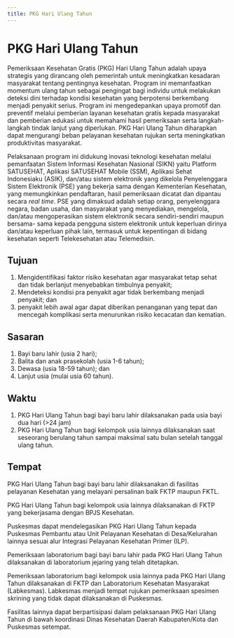 ```yaml
---
title: PKG Hari Ulang Tahun
---
```

# PKG Hari Ulang Tahun

Pemeriksaan Kesehatan Gratis (PKG) Hari Ulang Tahun adalah upaya strategis yang dirancang oleh pemerintah untuk meningkatkan kesadaran masyarakat tentang pentingnya kesehatan. Program ini memanfaatkan momentum ulang tahun sebagai pengingat bagi individu untuk melakukan deteksi dini terhadap kondisi kesehatan yang berpotensi berkembang menjadi penyakit serius. Program ini mengedepankan upaya promotif dan preventif melalui pemberian layanan kesehatan gratis kepada masyarakat dan pemberian edukasi untuk memahami hasil pemeriksaan serta langkah-langkah tindak lanjut yang diperlukan. PKG Hari Ulang Tahun diharapkan dapat mengurangi beban pelayanan kesehatan rujukan serta meningkatkan produktivitas masyarakat.

Pelaksanaan program ini didukung inovasi teknologi kesehatan melalui pemanfaatan Sistem Informasi Kesehatan Nasional (SIKN) yaitu Platform SATUSEHAT, Aplikasi SATUSEHAT Mobile (SSM), Aplikasi Sehat Indonesiaku (ASIK), dan/atau sistem elektronik yang dikelola Penyelenggara Sistem Elektronik (PSE) yang bekerja sama dengan Kementerian Kesehatan, yang memungkinkan pendaftaran, hasil pemeriksaan dicatat dan dipantau secara _real time_. PSE yang dimaksud adalah setiap orang, penyelenggara negara, badan usaha, dan masyarakat yang menyediakan, mengelola, dan/atau mengoperasikan sistem elektronik secara sendiri-sendiri maupun bersama- sama kepada pengguna sistem elektronik untuk keperluan dirinya dan/atau keperluan pihak lain, termasuk untuk kepentingan di bidang kesehatan seperti Telekesehatan atau Telemedisin.

## Tujuan 

1. Mengidentifikasi faktor risiko kesehatan agar masyarakat tetap sehat dan tidak berlanjut menyebabkan timbulnya penyakit;
2. Mendeteksi kondisi pra penyakit agar tidak berkembang menjadi penyakit; dan
3. penyakit lebih awal agar dapat diberikan penanganan yang tepat dan mencegah komplikasi serta menurunkan risiko kecacatan dan kematian.

## Sasaran 

1. Bayi baru lahir (usia 2 hari);
2. Balita dan anak prasekolah (usia 1-6 tahun);
3. Dewasa (usia 18-59 tahun); dan
4. Lanjut usia (mulai usia 60 tahun).

## Waktu

1. PKG Hari Ulang Tahun bagi bayi baru lahir dilaksanakan pada usia bayi dua hari (>24 jam)
2. PKG Hari Ulang Tahun bagi kelompok usia lainnya dilaksanakan saat seseorang berulang tahun sampai maksimal satu bulan setelah tanggal ulang tahun.

## Tempat 

PKG Hari Ulang Tahun bagi bayi baru lahir dilaksanakan di fasilitas pelayanan Kesehatan yang melayani persalinan baik FKTP maupun FKTL.

PKG Hari Ulang Tahun bagi kelompok usia lainnya dilaksanakan di FKTP yang bekerjasama dengan BPJS Kesehatan.

Puskesmas dapat mendelegasikan PKG Hari Ulang Tahun kepada Puskesmas Pembantu atau Unit Pelayanan Kesehatan di Desa/Kelurahan lainnya sesuai alur Integrasi Pelayanan Kesehatan Primer (ILP).

Pemeriksaan laboratorium bagi bayi baru lahir pada PKG Hari Ulang Tahun dilaksanakan di laboratorium jejaring yang telah ditetapkan.

Pemeriksaan laboratorium bagi kelompok usia lainnya pada PKG Hari Ulang Tahun dilaksanakan di FKTP dan Laboratorium Kesehatan Masyarakat (Labkesmas). Labkesmas menjadi tempat rujukan pemeriksaan spesimen skrining yang tidak dapat dilaksanakan di Puskesmas.


Fasilitas lainnya dapat berpartisipasi dalam pelaksanaan PKG Hari Ulang Tahun di bawah koordinasi Dinas Kesehatan Daerah Kabupaten/Kota dan Puskesmas setempat.

